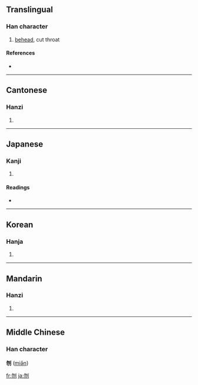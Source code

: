 ==Translingual==

===Han character===
{{Han char|rn=18|rad=刀|as=04|sn=6|four=2220<sub>0</sub>|canj=心竹中弓 (PHLN)}}

# [[behead]], cut throat

====References====
* {{Han ref|kx=0137.030|dkj=01879|dj=0308.090|hdz=10327.100|uh=520E|ud=21006|bh=A646|bd=42566}}

----

==Cantonese==

===Hanzi===
{{yue-hanzi|jyut=|y=man5}}

# {{defn|Cantonese|sort=刀04}}

----

==Japanese==

===Kanji===
{{ja-kanji|rs=刀06|grade=}}

# {{defn|Japanese}}

====Readings====
* {{ja-readings|on=[[ふん]] (fun), [[ぶん]] (bun)|kun=[[くびはねる]] (kubihaneru)}}

----

==Korean==

===Hanja===
{{ko-hanja|hangeul=문|rv=mun|mr=mun}}

# {{defn|Korean|sort=刀04}}

----

==Mandarin==

===Hanzi===
{{cmn-hanzi|pin=[[wěn]] ([[wen3]])|wg=wen<sup>3</sup>}}

# {{defn|Mandarin|sort=刀04}}

----

==Middle Chinese==
===Han character===
'''刎''' ([[miə̌n]])

[[fr:刎]]
[[ja:刎]]
